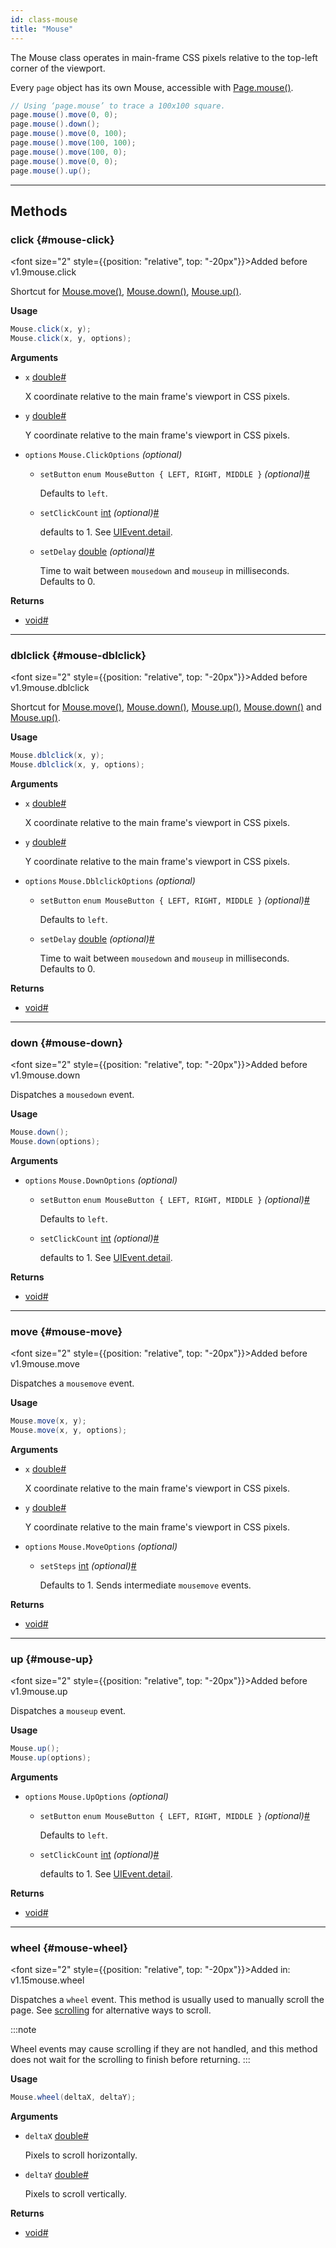 ```yaml
---
id: class-mouse
title: "Mouse"
---
```



The Mouse class operates in main-frame CSS pixels relative to the top-left corner of the viewport.

Every `page` object has its own Mouse, accessible with [Page.mouse()](/api/class-page.mdx#page-mouse).

```java
// Using ‘page.mouse’ to trace a 100x100 square.
page.mouse().move(0, 0);
page.mouse().down();
page.mouse().move(0, 100);
page.mouse().move(100, 100);
page.mouse().move(100, 0);
page.mouse().move(0, 0);
page.mouse().up();
```


---

## Methods

### click {#mouse-click}

<font size="2" style={{position: "relative", top: "-20px"}}>Added before v1.9</font><x-search>mouse.click</x-search>

Shortcut for [Mouse.move()](/api/class-mouse.mdx#mouse-move), [Mouse.down()](/api/class-mouse.mdx#mouse-down), [Mouse.up()](/api/class-mouse.mdx#mouse-up).

**Usage**

```java
Mouse.click(x, y);
Mouse.click(x, y, options);
```

**Arguments**
- `x` [double]<a aria-hidden="true" tabIndex="-1" class="list-anchor-link" id="mouse-click-option-x"/><a href="#mouse-click-option-x" class="list-anchor">#</a>
  
  X coordinate relative to the main frame's viewport in CSS pixels.
- `y` [double]<a aria-hidden="true" tabIndex="-1" class="list-anchor-link" id="mouse-click-option-y"/><a href="#mouse-click-option-y" class="list-anchor">#</a>
  
  Y coordinate relative to the main frame's viewport in CSS pixels.
- `options` `Mouse.ClickOptions` *(optional)*
  - `setButton` `enum MouseButton { LEFT, RIGHT, MIDDLE }` *(optional)*<a aria-hidden="true" tabIndex="-1" class="list-anchor-link" id="mouse-click-option-button"/><a href="#mouse-click-option-button" class="list-anchor">#</a>
    
    Defaults to `left`.
  - `setClickCount` [int] *(optional)*<a aria-hidden="true" tabIndex="-1" class="list-anchor-link" id="mouse-click-option-click-count"/><a href="#mouse-click-option-click-count" class="list-anchor">#</a>
    
    defaults to 1. See [UIEvent.detail].
  - `setDelay` [double] *(optional)*<a aria-hidden="true" tabIndex="-1" class="list-anchor-link" id="mouse-click-option-delay"/><a href="#mouse-click-option-delay" class="list-anchor">#</a>
    
    Time to wait between `mousedown` and `mouseup` in milliseconds. Defaults to 0.

**Returns**
- [void]<a aria-hidden="true" tabIndex="-1" class="list-anchor-link" id="mouse-click-return"/><a href="#mouse-click-return" class="list-anchor">#</a>

---

### dblclick {#mouse-dblclick}

<font size="2" style={{position: "relative", top: "-20px"}}>Added before v1.9</font><x-search>mouse.dblclick</x-search>

Shortcut for [Mouse.move()](/api/class-mouse.mdx#mouse-move), [Mouse.down()](/api/class-mouse.mdx#mouse-down), [Mouse.up()](/api/class-mouse.mdx#mouse-up), [Mouse.down()](/api/class-mouse.mdx#mouse-down) and [Mouse.up()](/api/class-mouse.mdx#mouse-up).

**Usage**

```java
Mouse.dblclick(x, y);
Mouse.dblclick(x, y, options);
```

**Arguments**
- `x` [double]<a aria-hidden="true" tabIndex="-1" class="list-anchor-link" id="mouse-dblclick-option-x"/><a href="#mouse-dblclick-option-x" class="list-anchor">#</a>
  
  X coordinate relative to the main frame's viewport in CSS pixels.
- `y` [double]<a aria-hidden="true" tabIndex="-1" class="list-anchor-link" id="mouse-dblclick-option-y"/><a href="#mouse-dblclick-option-y" class="list-anchor">#</a>
  
  Y coordinate relative to the main frame's viewport in CSS pixels.
- `options` `Mouse.DblclickOptions` *(optional)*
  - `setButton` `enum MouseButton { LEFT, RIGHT, MIDDLE }` *(optional)*<a aria-hidden="true" tabIndex="-1" class="list-anchor-link" id="mouse-dblclick-option-button"/><a href="#mouse-dblclick-option-button" class="list-anchor">#</a>
    
    Defaults to `left`.
  - `setDelay` [double] *(optional)*<a aria-hidden="true" tabIndex="-1" class="list-anchor-link" id="mouse-dblclick-option-delay"/><a href="#mouse-dblclick-option-delay" class="list-anchor">#</a>
    
    Time to wait between `mousedown` and `mouseup` in milliseconds. Defaults to 0.

**Returns**
- [void]<a aria-hidden="true" tabIndex="-1" class="list-anchor-link" id="mouse-dblclick-return"/><a href="#mouse-dblclick-return" class="list-anchor">#</a>

---

### down {#mouse-down}

<font size="2" style={{position: "relative", top: "-20px"}}>Added before v1.9</font><x-search>mouse.down</x-search>

Dispatches a `mousedown` event.

**Usage**

```java
Mouse.down();
Mouse.down(options);
```

**Arguments**
- `options` `Mouse.DownOptions` *(optional)*
  - `setButton` `enum MouseButton { LEFT, RIGHT, MIDDLE }` *(optional)*<a aria-hidden="true" tabIndex="-1" class="list-anchor-link" id="mouse-down-option-button"/><a href="#mouse-down-option-button" class="list-anchor">#</a>
    
    Defaults to `left`.
  - `setClickCount` [int] *(optional)*<a aria-hidden="true" tabIndex="-1" class="list-anchor-link" id="mouse-down-option-click-count"/><a href="#mouse-down-option-click-count" class="list-anchor">#</a>
    
    defaults to 1. See [UIEvent.detail].

**Returns**
- [void]<a aria-hidden="true" tabIndex="-1" class="list-anchor-link" id="mouse-down-return"/><a href="#mouse-down-return" class="list-anchor">#</a>

---

### move {#mouse-move}

<font size="2" style={{position: "relative", top: "-20px"}}>Added before v1.9</font><x-search>mouse.move</x-search>

Dispatches a `mousemove` event.

**Usage**

```java
Mouse.move(x, y);
Mouse.move(x, y, options);
```

**Arguments**
- `x` [double]<a aria-hidden="true" tabIndex="-1" class="list-anchor-link" id="mouse-move-option-x"/><a href="#mouse-move-option-x" class="list-anchor">#</a>
  
  X coordinate relative to the main frame's viewport in CSS pixels.
- `y` [double]<a aria-hidden="true" tabIndex="-1" class="list-anchor-link" id="mouse-move-option-y"/><a href="#mouse-move-option-y" class="list-anchor">#</a>
  
  Y coordinate relative to the main frame's viewport in CSS pixels.
- `options` `Mouse.MoveOptions` *(optional)*
  - `setSteps` [int] *(optional)*<a aria-hidden="true" tabIndex="-1" class="list-anchor-link" id="mouse-move-option-steps"/><a href="#mouse-move-option-steps" class="list-anchor">#</a>
    
    Defaults to 1. Sends intermediate `mousemove` events.

**Returns**
- [void]<a aria-hidden="true" tabIndex="-1" class="list-anchor-link" id="mouse-move-return"/><a href="#mouse-move-return" class="list-anchor">#</a>

---

### up {#mouse-up}

<font size="2" style={{position: "relative", top: "-20px"}}>Added before v1.9</font><x-search>mouse.up</x-search>

Dispatches a `mouseup` event.

**Usage**

```java
Mouse.up();
Mouse.up(options);
```

**Arguments**
- `options` `Mouse.UpOptions` *(optional)*
  - `setButton` `enum MouseButton { LEFT, RIGHT, MIDDLE }` *(optional)*<a aria-hidden="true" tabIndex="-1" class="list-anchor-link" id="mouse-up-option-button"/><a href="#mouse-up-option-button" class="list-anchor">#</a>
    
    Defaults to `left`.
  - `setClickCount` [int] *(optional)*<a aria-hidden="true" tabIndex="-1" class="list-anchor-link" id="mouse-up-option-click-count"/><a href="#mouse-up-option-click-count" class="list-anchor">#</a>
    
    defaults to 1. See [UIEvent.detail].

**Returns**
- [void]<a aria-hidden="true" tabIndex="-1" class="list-anchor-link" id="mouse-up-return"/><a href="#mouse-up-return" class="list-anchor">#</a>

---

### wheel {#mouse-wheel}

<font size="2" style={{position: "relative", top: "-20px"}}>Added in: v1.15</font><x-search>mouse.wheel</x-search>

Dispatches a `wheel` event. This method is usually used to manually scroll the page. See [scrolling](../input.mdx#scrolling) for alternative ways to scroll.

:::note

Wheel events may cause scrolling if they are not handled, and this method does not wait for the scrolling to finish before returning.
:::

**Usage**

```java
Mouse.wheel(deltaX, deltaY);
```

**Arguments**
- `deltaX` [double]<a aria-hidden="true" tabIndex="-1" class="list-anchor-link" id="mouse-wheel-option-delta-x"/><a href="#mouse-wheel-option-delta-x" class="list-anchor">#</a>
  
  Pixels to scroll horizontally.
- `deltaY` [double]<a aria-hidden="true" tabIndex="-1" class="list-anchor-link" id="mouse-wheel-option-delta-y"/><a href="#mouse-wheel-option-delta-y" class="list-anchor">#</a>
  
  Pixels to scroll vertically.

**Returns**
- [void]<a aria-hidden="true" tabIndex="-1" class="list-anchor-link" id="mouse-wheel-return"/><a href="#mouse-wheel-return" class="list-anchor">#</a>


[APIRequest]: /api/class-apirequest.mdx "APIRequest"
[APIRequestContext]: /api/class-apirequestcontext.mdx "APIRequestContext"
[APIResponse]: /api/class-apiresponse.mdx "APIResponse"
[APIResponseAssertions]: /api/class-apiresponseassertions.mdx "APIResponseAssertions"
[Browser]: /api/class-browser.mdx "Browser"
[BrowserContext]: /api/class-browsercontext.mdx "BrowserContext"
[BrowserType]: /api/class-browsertype.mdx "BrowserType"
[CDPSession]: /api/class-cdpsession.mdx "CDPSession"
[Clock]: /api/class-clock.mdx "Clock"
[ConsoleMessage]: /api/class-consolemessage.mdx "ConsoleMessage"
[Dialog]: /api/class-dialog.mdx "Dialog"
[Download]: /api/class-download.mdx "Download"
[ElementHandle]: /api/class-elementhandle.mdx "ElementHandle"
[FileChooser]: /api/class-filechooser.mdx "FileChooser"
[FormData]: /api/class-formdata.mdx "FormData"
[Frame]: /api/class-frame.mdx "Frame"
[FrameLocator]: /api/class-framelocator.mdx "FrameLocator"
[JSHandle]: /api/class-jshandle.mdx "JSHandle"
[Keyboard]: /api/class-keyboard.mdx "Keyboard"
[Locator]: /api/class-locator.mdx "Locator"
[LocatorAssertions]: /api/class-locatorassertions.mdx "LocatorAssertions"
[Mouse]: /api/class-mouse.mdx "Mouse"
[Page]: /api/class-page.mdx "Page"
[PageAssertions]: /api/class-pageassertions.mdx "PageAssertions"
[Playwright]: /api/class-playwright.mdx "Playwright"
[PlaywrightAssertions]: /api/class-playwrightassertions.mdx "PlaywrightAssertions"
[PlaywrightException]: /api/class-playwrightexception.mdx "PlaywrightException"
[Request]: /api/class-request.mdx "Request"
[RequestOptions]: /api/class-requestoptions.mdx "RequestOptions"
[Response]: /api/class-response.mdx "Response"
[Route]: /api/class-route.mdx "Route"
[Selectors]: /api/class-selectors.mdx "Selectors"
[TimeoutError]: /api/class-timeouterror.mdx "TimeoutError"
[Touchscreen]: /api/class-touchscreen.mdx "Touchscreen"
[Tracing]: /api/class-tracing.mdx "Tracing"
[Video]: /api/class-video.mdx "Video"
[WebError]: /api/class-weberror.mdx "WebError"
[WebSocket]: /api/class-websocket.mdx "WebSocket"
[WebSocketFrame]: /api/class-websocketframe.mdx "WebSocketFrame"
[WebSocketRoute]: /api/class-websocketroute.mdx "WebSocketRoute"
[Worker]: /api/class-worker.mdx "Worker"
[Element]: https://developer.mozilla.org/en-US/docs/Web/API/element "Element"
[EvaluationArgument]: /evaluating.mdx#evaluation-argument "EvaluationArgument"
[Promise]: https://developer.mozilla.org/en-US/docs/Web/JavaScript/Reference/Global_Objects/Promise "Promise"
[iterator]: https://developer.mozilla.org/en-US/docs/Web/JavaScript/Reference/Iteration_protocols "Iterator"
[origin]: https://developer.mozilla.org/en-US/docs/Glossary/Origin "Origin"
[selector]: https://developer.mozilla.org/en-US/docs/Web/CSS/CSS_Selectors "selector"
[Serializable]: https://developer.mozilla.org/en-US/docs/Web/JavaScript/Reference/Global_Objects/JSON/stringify#Description "Serializable"
[UIEvent.detail]: https://developer.mozilla.org/en-US/docs/Web/API/UIEvent/detail "UIEvent.detail"
[UnixTime]: https://en.wikipedia.org/wiki/Unix_time "Unix Time"
[xpath]: https://developer.mozilla.org/en-US/docs/Web/XPath "xpath"

[boolean]: https://docs.oracle.com/javase/tutorial/java/nutsandbolts/datatypes.html "boolean"
[byte&#91;&#93;]: https://docs.oracle.com/javase/tutorial/java/nutsandbolts/datatypes.html "byte[]"
[Consumer]: https://docs.oracle.com/javase/8/docs/api/java/util/function/Consumer.html "Consumer"
[Date]: https://docs.oracle.com/javase/8/docs/api/java/util/Date.html "Date"
[double]: https://docs.oracle.com/javase/tutorial/java/nutsandbolts/datatypes.html "double"
[InputStream]: https://docs.oracle.com/javase/8/docs/api/java/io/InputStream.html "InputStream"
[int]: https://docs.oracle.com/javase/tutorial/java/nutsandbolts/datatypes.html "int"
[long]: https://docs.oracle.com/javase/tutorial/java/nutsandbolts/datatypes.html "long"
[JsonObject]: https://www.javadoc.io/doc/com.google.code.gson/gson/latest/com.google.gson/com/google/gson/JsonObject.html "JsonObject"
[List]: https://docs.oracle.com/javase/8/docs/api/java/util/List.html "List"
[Map]: https://docs.oracle.com/javase/8/docs/api/java/util/Map.html "Map"
[null]: https://docs.oracle.com/javase/specs/jls/se8/html/jls-3.html#jls-3.10.7 "null"
[Object]: https://docs.oracle.com/javase/8/docs/api/java/lang/Object.html "Object"
[Path]: https://docs.oracle.com/javase/8/docs/api/java/nio/file/Path.html "Path"
[Pattern]: https://docs.oracle.com/javase/8/docs/api/java/util/regex/Pattern.html "Pattern"
[Predicate]: https://docs.oracle.com/javase/8/docs/api/java/util/function/Predicate.html "Predicate"
[void]: https://docs.oracle.com/javase/tutorial/java/javaOO/methods.html "void"
[Runnable]: https://docs.oracle.com/javase/8/docs/api/java/lang/Runnable.html "Runnable"
[RuntimeException]: https://docs.oracle.com/javase/8/docs/api/java/lang/RuntimeException.html "RuntimeException"
[String]: https://docs.oracle.com/javase/8/docs/api/java/lang/String.html "String"

[all available image tags]: https://mcr.microsoft.com/en-us/product/playwright/java/about "all available image tags"
[Microsoft Artifact Registry]: https://mcr.microsoft.com/en-us/product/playwright/java/about "Microsoft Artifact Registry"
[Dockerfile.jammy]: https://github.com/microsoft/playwright-java/blob/main/utils/docker/Dockerfile.jammy "Dockerfile.jammy"
